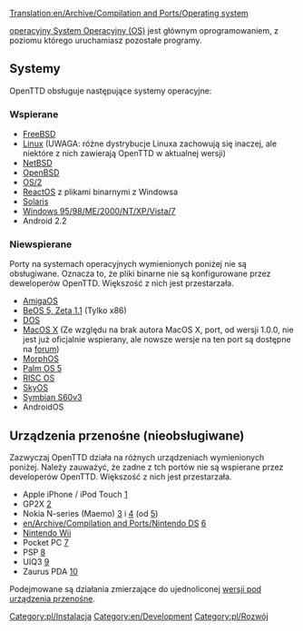 [[Translation:en/Archive/Compilation and Ports/Operating system]]

[https://www.wikipedia.org/wiki/pl:system operacyjny System Operacyjny (OS)] jest głównym oprogramowaniem, z poziomu którego uruchamiasz pozostałe programy.

== Systemy ==
OpenTTD obsługuje następujące systemy operacyjne:

=== Wspierane ===
* [http://www.freshports.org/games/openttd/ FreeBSD]
* [http://www.openttd.org Linux] (UWAGA: różne dystrybucje Linuxa zachowują się inaczej, ale niektóre z nich zawierają OpenTTD w aktualnej wersji)
* [http://riksun.riken.go.jp/pub/pub/NetBSD/NetBSD-current/pkgsrc/games/openttd/ NetBSD]
* [http://www.openbsd.org/cgi-bin/cvsweb/ports/games/openttd/ OpenBSD]
* [http://www.openttd.org OS/2]
* [http://reactosde.re.funpic.de/catappdetail.php?cat=Games&appnr=146 ReactOS] z plikami binarnymi z Windowsa
* [http://www.softagalleria.net/openttd-solaris.php Solaris]
* [http://www.openttd.org Windows 95/98/ME/2000/NT/XP/Vista/7]
* Android 2.2


=== Niewspierane ===
Porty na systemach operacyjnych wymienionych poniżej nie są obsługiwane. Oznacza to, że pliki binarne nie są konfigurowane przez deweloperów OpenTTD. Większość z nich jest przestarzała.

* [http://www.os4depot.net/index.php?function=showfile&file=game/strategy/openttd.lha AmigaOS]
* [http://bebits.com/app/3810 BeOS 5, Zeta 1.1] (Tylko x86) 
* [[en/Archive/Compilation and Ports/OpenTTD DOS|DOS]]
* [http://www.openttd.org MacOS X] (Ze względu na brak autora MacOS X, port, od wersji 1.0.0, nie jest już oficjalnie wspierany, ale nowsze wersje na ten port są dostępne na [http://www.tt-forums.net forum])
* [http://www.openttd.org MorphOS]
* [http://www.esoftinteractive.com/openttd.html Palm OS 5]
* [http://www.riscos.info/index.php/OpenTTD RISC OS] 
* [http://www.tt-forums.net/viewtopic.php?t=8107 SkyOS]
* [http://www.tt-forums.net/viewtopic.php?f=33&t=35942&st=0&sk=t&sd=a Symbian S60v3]
* AndroidOS
== Urządzenia przenośne (nieobsługiwane) ==
Zazwyczaj OpenTTD działa na różnych urządzeniach wymienionych poniżej. Należy zauważyć, że zadne z tch portów nie są wspierane przez developerów OpenTTD. Większość z nich jest przestarzała.

* Apple iPhone / iPod Touch [http://www.zodttd.com/wiki/index.php/OpenTTD.app]
* GP2X [http://wiki.gp2x.org/wiki/OpenTTD]
* Nokia N-series (Maemo) [http://myy.haaga-helia.fi/~a0702483/maemo/] i [http://www.tt-forums.net/viewtopic.php?f=33&t=36042] (od [http://openttd.toimii.net/maemo/])
* [[en/Archive/Compilation and Ports/Nintendo DS]] [http://www.tt-forums.net/viewtopic.php?f=33&t=35306]
* [[en/Archive/Compilation and Ports/Wii|Nintendo Wii]]
* Pocket PC [http://www.esoftinteractive.com/openttd.html]
* PSP [http://openttd.pc-workshop.da.ru/]
* UIQ3 [http://my-symbian.com/forum/viewtopic.php?t=30981]
* Zaurus PDA [http://zsi2.stonekeep.com/index.php?v=d&a=2127]

Podejmowane są działania zmierzające do ujednoliconej [[en/portable device version|wersji pod urządzenia przenośne]].

[[Category:pl/Instalacja]] [[Category:en/Development]] [[Category:pl/Rozwój]]